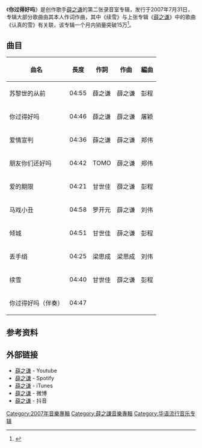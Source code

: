 {{Infobox Album
| Name = [[你过得好吗|你过得好吗]]
| Type = 專輯
| Artist = [[薛之謙|薛之謙]]
| Cover = How Are You?.jpg 
| Recorded = 2007年
| Released = 2007年7月31日
| Genre = [[華語流行音樂|華語流行音樂]]
| Label = [[上腾娱乐|上腾娱乐]]、[[环球音乐|环球音乐]]
| Length = 46分07秒
| Producer = 陈耀川、彭程、刘大江、郑伟
|alt=250px
| prev_title = [[薛之谦_(专辑)|薛之谦]]
| prev_year  = 2006
| next_title = [[深深爱过你|深深爱过你]]
| next_year  = 2008
}}
《'''你过得好吗'''》是创作歌手[[薛之谦|薛之谦]]的第二张录音室专辑，发行于2007年7月31日，专辑大部分歌曲由其本人作词作曲，其中《续雪》与上张专辑《[[薛之谦_(专辑)|薛之谦]]》中的歌曲《认真的雪》有关联，该专辑一个月内销量突破15万<ref>{{Cite web|url=http://ent.sina.com.cn/y/2007-08-22/22361685717.shtml|title=薛之谦新专辑销量破十五万 出访俄罗斯在即|date=2007-08-22|publisher=新浪娱乐|archiveurl=https://web.archive.org/web/20190428112349/http://ent.sina.com.cn/y/2007-08-22/22361685717.shtml|archivedate=2019-04-28|accessdate=2019-04-17|dead-url=no}}</ref>。

==曲目==
{| class="wikitable"
|+
!曲名
!長度
!作詞
!作曲
!編曲
|-
|苏黎世的从前
|04:55
|薛之谦
|薛之谦
|彭程
|-
|你过得好吗
|04:46
|薛之谦
|薛之谦
|屠颖
|-
|爱情宣判
|04:36
|薛之谦
|薛之谦
|郑伟
|-
|朋友你们还好吗
|04:42
|TOMO
|薛之谦
|郑伟
|-
|爱的期限
|04:21
|甘世佳
|薛之谦
|彭程
|-
|马戏小丑
|04:58
|罗开元
|薛之谦
|刘伟
|-
|倾城
|04:51
|甘世佳
|薛之谦
|彭程
|-
|丢手绢
|04:25
|梁思成
|梁思成
|刘伟
|-
|续雪
|04:40
|甘世佳
|薛之谦
|彭程
|-
|你过得好吗（伴奏）
|04:47
| colspan="3" |
|}

==参考资料==
{{reflist}}

==外部链接==
* [https://www.youtube.com/watch?v=XKuL5xaKZHM&list=RDEM-8VHXQLVekn_3sPr3rB8hg 薛之谦] {{Wayback|url=https://www.youtube.com/watch?v=XKuL5xaKZHM&list=RDEM-8VHXQLVekn_3sPr3rB8hg |date=20210712053050 }} - Youtube
* [https://open.spotify.com/artist/1cg0bYpP5e2DNG0RgK2CMN 薛之谦]{{Wayback|url=https://open.spotify.com/artist/1cg0bYpP5e2DNG0RgK2CMN |date=20190410105101 }} - Spotify
* [https://itunes.apple.com/us/artist/joker-xue/160809474 薛之谦] {{Wayback|url=https://itunes.apple.com/us/artist/joker-xue/160809474 |date=20210218215122 }} - iTunes
* [https://m.weibo.cn/profile/1239246050 薛之谦]{{Wayback|url=https://m.weibo.cn/profile/1239246050 |date=20190420040949 }} - 微博
* [https://www.iesdouyin.com/share/user/96392803790 薛之谦]{{Wayback|url=https://www.iesdouyin.com/share/user/96392803790 |date=20190422081959 }} - 抖音

{{薛之谦}}
{{Authority control}}
[[Category:2007年音樂專輯|Category:2007年音樂專輯]]
[[Category:薛之謙音樂專輯|Category:薛之謙音樂專輯]]
[[Category:华语流行音乐专辑|Category:华语流行音乐专辑]]